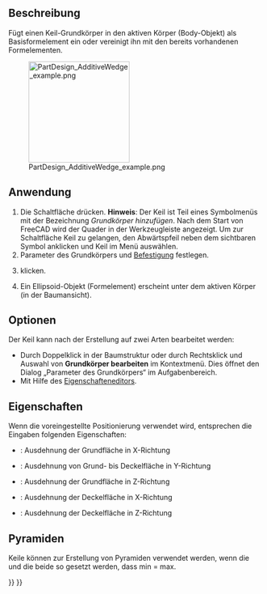 <languages/>

{{Docnav/de
|[[PartDesign_AdditivePrism/de|PrismaHinzufügen]]
|[[PartDesign_Pocket/de|Tasche]]
|[[PartDesign_Workbench/de|PartDesign]]
|IconL=PartDesign_AdditivePrism.svg
|IconR=PartDesign_Pocket.svg
|IconC=Workbench_PartDesign.svg
}}

{{GuiCommand/de
|Name=PartDesign AdditiveWedge
|Name/de=PartDesign KeilHinzufügen
|MenuLocation=Part Design → Grundkörper hinzufügen → Keil
|Workbenches=[[PartDesign_Workbench/de|PartDesign]]
|Version=0.17
|SeeAlso=[[PartDesign_CompPrimitiveAdditive/de|PartDesign AuswahlGrundkörperHinzufügen]], [[PartDesign_SubtractiveWedge/de|PartDesign KeilAbziehen]]
}}

<span id="Description"></span>
==Beschreibung==

Fügt einen Keil-Grundkörper in den aktiven Körper (Body-Objekt) als Basisformelement ein oder vereinigt ihn mit den bereits vorhandenen Formelementen.

[[File:PartDesign_AdditiveWedge_example.png|200px]]

<span id="Usage"></span>
==Anwendung==

# Die Schaltfläche  {{Button|[[Image:PartDesign_AdditiveWedge.svg|24px]] '''Keil'''}} drücken. '''Hinweis''': Der Keil ist Teil eines Symbolmenüs mit der Bezeichnung ''Grundkörper hinzufügen''. Nach dem Start von FreeCAD wird der Quader in der Werkzeugleiste angezeigt. Um zur Schaltfläche Keil zu gelangen, den Abwärtspfeil neben dem sichtbaren Symbol anklicken und Keil im Menü auswählen.
# Parameter des Grundkörpers und [[Part_EditAttachment/de|Befestigung]] festlegen.
# {{Button|OK}} klicken.
# Ein Ellipsoid-Objekt (Formelement) erscheint unter dem aktiven Körper (in der Baumansicht).

<span id="Options"></span>
==Optionen==

Der Keil kann nach der Erstellung auf zwei Arten bearbeitet werden:
* Durch Doppelklick in der Baumstruktur oder durch Rechtsklick und Auswahl von '''Grundkörper bearbeiten''' im Kontextmenü. Dies öffnet den Dialog „Parameter des Grundkörpers“ im Aufgabenbereich.
* Mit Hilfe des [[Property_editor/de|Eigenschafteneditors]].

<span id="Properties"></span>
==Eigenschaften==

Wenn die voreingestellte Positionierung verwendet wird, entsprechen die Eingaben folgenden Eigenschaften:
*{{PropertyData/de|X min/max}} : Ausdehnung der Grundfläche in X-Richtung
*{{PropertyData/de|Y min/max}}: Ausdehnung von Grund- bis Deckelfläche in Y-Richtung
*{{PropertyData/de|Z min/max}} : Ausdehnung der Grundfläche in Z-Richtung
*{{PropertyData/de|X2 min/max}} : Ausdehnung der Deckelfläche in X-Richtung
*{{PropertyData/de|Z2 min/max}} : Ausdehnung der Deckelfläche in Z-Richtung

<span id="Pyramids"></span>
==Pyramiden==

Keile können zur Erstellung von Pyramiden verwendet werden, wenn die {{PropertyData/de|X2 min/max}} und die {{PropertyData|Z2 min/max}} beide so gesetzt werden, dass min = max.


{{Docnav/de
|[[PartDesign_AdditivePrism/de|PrismaHinzufügen]]
|[[PartDesign_Pocket/de|Tasche]]
|[[PartDesign_Workbench/de|PartDesign]]
|IconL=PartDesign_AdditivePrism.svg
|IconR=PartDesign_Pocket.svg
|IconC=Workbench_PartDesign.svg
}}

{{PartDesign_Tools_navi{{#translation:}}}}
{{Userdocnavi{{#translation:}}}}